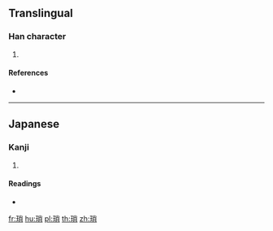 ==Translingual==

===Han character===
{{Han char|rn=96|rad=玉|as=07|sn=11|four=|canj=MGFB}}

# {{defn|Han|sort=玉07}}

====References====
* {{Han ref|kx=0733.151|hdz=21115.111|uh=7411|ud=29713}}

----

==Japanese==

===Kanji===
{{ja-kanji|grade=|rs=玉07}}

# {{defn|lang=ja|sort=玉07}}

====Readings====
* {{ja-readings|on=[[さ]] (sa)|kun=[[ちいさい]] (chiisai), [[くさり]] (kusari)|nanori=}}

[[fr:琑]]
[[hu:琑]]
[[pl:琑]]
[[th:琑]]
[[zh:琑]]